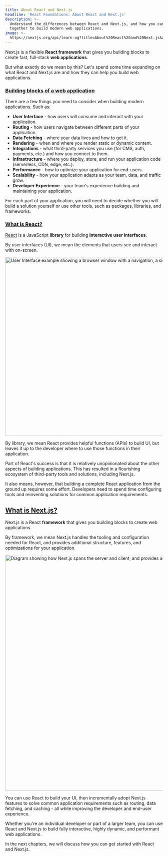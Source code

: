 ```yaml
---
title: About React and Next.js
headline: 'React Foundations: About React and Next.js'
description: >-
  Understand the differences between React and Next.js, and how you can use them
  together to build modern web applications.
image: >-
  https://nextjs.org/api/learn-og?title=About%20React%20and%20Next.js&amp;chapter=1
---
```


Next.js is a flexible **React framework** that gives you building blocks to create fast, full-stack **web applications**.

But what exactly do we mean by this? Let's spend some time expanding on what React and Next.js are and how they can help you build web applications.

### [Building blocks of a web application](#building-blocks-of-a-web-application)

There are a few things you need to consider when building modern applications. Such as:

*   **User Interface** - how users will consume and interact with your application.
*   **Routing** - how users navigate between different parts of your application.
*   **Data Fetching** - where your data lives and how to get it.
*   **Rendering** - when and where you render static or dynamic content.
*   **Integrations** - what third-party services you use (for CMS, auth, payments, etc.) and how you connect to them.
*   **Infrastructure** - where you deploy, store, and run your application code (serverless, CDN, edge, etc.).
*   **Performance** - how to optimize your application for end-users.
*   **Scalability** - how your application adapts as your team, data, and traffic grow.
*   **Developer Experience** - your team's experience building and maintaining your application.

For each part of your application, you will need to decide whether you will build a solution yourself or use other tools, such as packages, libraries, and frameworks.

### [What is React?](#what-is-react)

[React](https://react.dev) is a JavaScript **library** for building **interactive user interfaces**.

By user interfaces (UI), we mean the elements that users see and interact with on-screen.

<Image
  alt="User Interface example showing a browser window with a navigation, a sidebar, and a list of posts"
  srcLight="https://h8DxKfmAPhn8O0p3.public.blob.vercel-storage.com/learn/light/learn-react-components.png"
  srcDark="https://h8DxKfmAPhn8O0p3.public.blob.vercel-storage.com/learn/dark/learn-react-components.png"
  width="1600"
  height="572"
/>

By library, we mean React provides helpful functions (APIs) to build UI, but leaves it up to the developer where to use those functions in their application.

Part of React's success is that it is relatively unopinionated about the other aspects of building applications. This has resulted in a flourishing ecosystem of third-party tools and solutions, including Next.js.

It also means, however, that building a complete React application from the ground up requires some effort. Developers need to spend time configuring tools and reinventing solutions for common application requirements.

[What is Next.js?](#what-is-nextjs)
-----------------------------------

Next.js is a React **framework** that gives you building blocks to create web applications.

By framework, we mean Next.js handles the tooling and configuration needed for React, and provides additional structure, features, and optimizations for your application.

<Image
  alt="Diagram showing how Next.js spans the server and client, and provides additional features such as routing, data fetching, and rendering."
  srcLight="https://h8DxKfmAPhn8O0p3.public.blob.vercel-storage.com/learn/light/learn-ecosystem.png"
  srcDark="https://h8DxKfmAPhn8O0p3.public.blob.vercel-storage.com/learn/dark/learn-ecosystem.png"
  width="1600"
  height="754"
/>

You can use React to build your UI, then incrementally adopt Next.js features to solve common application requirements such as routing, data fetching, and caching - all while improving the developer and end-user experience.

Whether you're an individual developer or part of a larger team, you can use React and Next.js to build fully interactive, highly dynamic, and performant web applications.

In the next chapters, we will discuss how you can get started with React and Next.js.
